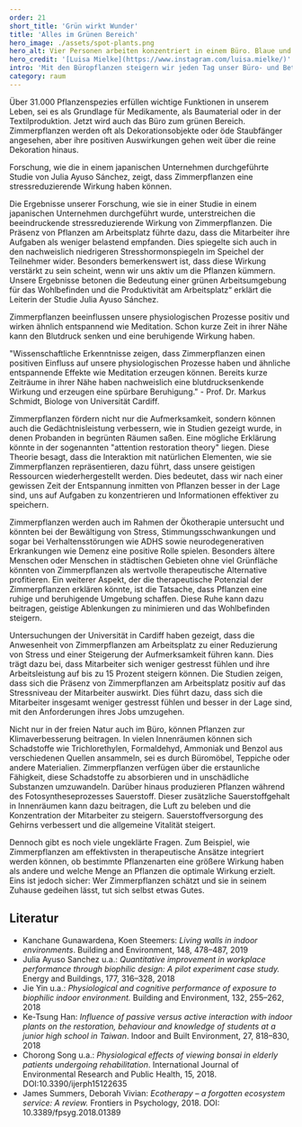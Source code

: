 ```yaml
---
order: 21
short_title: 'Grün wirkt Wunder'
title: 'Alles im Grünen Bereich'
hero_image: ./assets/spot-plants.png
hero_alt: Vier Personen arbeiten konzentriert in einem Büro. Blaue und gelbe Pflanzen wachsen in Töpfen auf dem Boden, den Regalen, und der Fensterbank.
hero_credit: '[Luisa Mielke](https://www.instagram.com/luisa.mielke/)'
intro: 'Mit den Büropflanzen steigern wir jeden Tag unser Büro- und Betriebsklima. Zeit für eine Lobrede auf jene Pflanzen, die unseren Alltag bereichern und unsere Arbeit beflügeln.'
category: raum
---
```


Über 31.000 Pflanzenspezies erfüllen wichtige Funktionen in unserem Leben, sei es als Grundlage für Medikamente, als Baumaterial oder in der Textilproduktion. Jetzt wird auch das Büro zum grünen Bereich. Zimmerpflanzen werden oft als Dekorationsobjekte oder öde Staubfänger angesehen, aber ihre positiven Auswirkungen gehen weit über die reine Dekoration hinaus.

<Listicle>

<ListicleItem title="Stressreduktion">

Forschung, wie die in einem <Term t="agilitat">japanischen Unternehmen</Term> durchgeführte Studie von Julia Ayuso Sánchez, zeigt, dass Zimmerpflanzen eine stressreduzierende Wirkung haben können.

Die Ergebnisse unserer Forschung, wie sie in einer Studie in einem japanischen Unternehmen durchgeführt wurde, unterstreichen die beeindruckende stressreduzierende Wirkung von Zimmerpflanzen. Die Präsenz von Pflanzen am Arbeitsplatz führte dazu, dass die Mitarbeiter ihre Aufgaben als weniger belastend empfanden. Dies spiegelte sich auch in den nachweislich niedrigeren Stresshormonspiegeln im Speichel der Teilnehmer wider. Besonders bemerkenswert ist, dass diese Wirkung verstärkt zu sein scheint, wenn wir uns aktiv um die Pflanzen kümmern. Unsere Ergebnisse betonen die Bedeutung einer grünen Arbeitsumgebung für das Wohlbefinden und die Produktivität am Arbeitsplatz“ erklärt die Leiterin der Studie Julia Ayuso Sánchez.

</ListicleItem>
<ListicleItem title="Blutdrucksenkung">

Zimmerpflanzen beeinflussen unsere physiologischen Prozesse positiv und wirken ähnlich entspannend wie Meditation. Schon kurze Zeit in ihrer Nähe kann den Blutdruck senken und eine beruhigende Wirkung haben.

"Wissenschaftliche Erkenntnisse zeigen, dass Zimmerpflanzen einen positiven Einfluss auf unsere physiologischen Prozesse haben und ähnliche entspannende Effekte wie Meditation erzeugen können. Bereits kurze Zeiträume in ihrer Nähe haben nachweislich eine blutdrucksenkende Wirkung und erzeugen eine spürbare Beruhigung." - Prof. Dr. Markus Schmidt, Biologe von Universität Cardiff.

</ListicleItem>
<ListicleItem title="Steigerung der Aufmerksamkeit">

Zimmerpflanzen fördern nicht nur die Aufmerksamkeit, sondern können auch die Gedächtnisleistung verbessern, wie in Studien gezeigt wurde, in denen Probanden in begrünten Räumen saßen. Eine mögliche Erklärung könnte in der sogenannten "attention restoration theory" liegen. Diese Theorie besagt, dass die Interaktion mit natürlichen Elementen, wie sie Zimmerpflanzen repräsentieren, dazu führt, dass unsere geistigen Ressourcen wiederhergestellt werden. Dies bedeutet, dass wir nach einer gewissen Zeit der Entspannung inmitten von Pflanzen besser in der Lage sind, uns auf Aufgaben zu konzentrieren und Informationen effektiver zu speichern.

</ListicleItem>
<ListicleItem title="Therapeutisches Potenzial">

Zimmerpflanzen werden auch im Rahmen der Ökotherapie untersucht und könnten bei der Bewältigung von Stress, Stimmungsschwankungen und sogar bei Verhaltensstörungen wie ADHS sowie neurodegenerativen Erkrankungen wie Demenz eine positive Rolle spielen. Besonders ältere Menschen oder Menschen in städtischen Gebieten ohne viel Grünfläche könnten von Zimmerpflanzen als wertvolle therapeutische Alternative profitieren. Ein weiterer Aspekt, der die therapeutische Potenzial der Zimmerpflanzen erklären könnte, ist die Tatsache, dass Pflanzen eine ruhige und beruhigende Umgebung schaffen. Diese Ruhe kann dazu beitragen, geistige Ablenkungen zu minimieren und das Wohlbefinden steigern.

</ListicleItem>
<ListicleItem title="Pflanzen erhöhen die Effektivität">

Untersuchungen der Universität in Cardiff haben gezeigt, dass die Anwesenheit von Zimmerpflanzen am Arbeitsplatz zu einer Reduzierung von Stress und einer Steigerung der Aufmerksamkeit führen kann. Dies trägt dazu bei, dass Mitarbeiter sich weniger gestresst fühlen und ihre Arbeitsleistung auf bis zu 15 Prozent steigern können. Die Studien zeigen, dass sich die Präsenz von Zimmerpflanzen am Arbeitsplatz positiv auf das Stressniveau der Mitarbeiter auswirkt. Dies führt dazu, dass sich die Mitarbeiter insgesamt weniger gestresst fühlen und besser in der Lage sind, mit den Anforderungen ihres Jobs umzugehen.

</ListicleItem>
<ListicleItem title="Steigerung der Luftqualität">

Nicht nur in der freien Natur auch im Büro, können Pflanzen zur Klimaverbesserung beitragen. In vielen Innenräumen können sich Schadstoffe wie Trichlorethylen, Formaldehyd, Ammoniak und Benzol aus verschiedenen Quellen ansammeln, sei es durch Büromöbel, Teppiche oder andere Materialien. Zimmerpflanzen verfügen über die erstaunliche Fähigkeit, diese Schadstoffe zu absorbieren und in unschädliche Substanzen umzuwandeln. Darüber hinaus produzieren Pflanzen während des Fotosyntheseprozesses Sauerstoff. Dieser zusätzliche Sauerstoffgehalt in Innenräumen kann dazu beitragen, die Luft zu beleben und die Konzentration der Mitarbeiter zu steigern. Sauerstoffversorgung des Gehirns verbessert und die allgemeine Vitalität steigert.

</ListicleItem>

</Listicle>

Dennoch gibt es noch viele ungeklärte Fragen. Zum Beispiel, wie Zimmerpflanzen am effektivsten in therapeutische Ansätze integriert werden können, ob bestimmte Pflanzenarten eine größere Wirkung haben als andere und welche Menge an Pflanzen die optimale Wirkung erzielt. Eins ist jedoch sicher: Wer Zimmerpflanzen schätzt und sie in seinem Zuhause gedeihen lässt, tut sich selbst etwas Gutes.

## Literatur

- Kanchane Gunawardena, Koen Steemers: _Living walls in indoor environments_. Building and Environment, 148, 478–487, 2019
- Julia Ayuso Sanchez u.a.: _Quantitative improvement in workplace performance through biophilic design: A pilot experiment case study._ Energy and Buildings, 177, 316–328, 2018
- Jie Yin u.a.: _Physiological and cognitive performance of exposure to biophilic indoor environment._ Building and Environment, 132, 255–262, 2018
- Ke-Tsung Han: _Influence of passive versus active interaction with indoor plants on the restoration, behaviour and knowledge of students at a junior high school in Taiwan_. Indoor and Built Environment, 27, 818–830, 2018
- Chorong Song u.a.: _Physiological effects of viewing bonsai in elderly patients undergoing rehabilitation_. International Journal of Environmental Research and Public Health, 15, 2018. DOI:10.3390/ijerph15122635
- James Summers, Deborah Vivian: _Ecotherapy – a forgotten ecosystem service: A review._ Frontiers in Psychology, 2018. DOI: 10.3389/fpsyg.2018.01389
